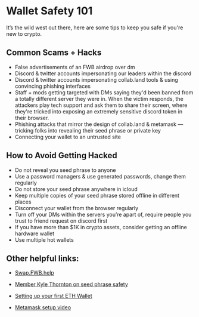 # Wallet Safety 101 

It’s the wild west out there, here are some tips to keep you safe if you're new to crypto. 

## Common Scams + Hacks 

- False advertisements of an FWB airdrop over dm
- Discord & twitter accounts impersonating our leaders within the discord
- Discord & twitter accounts impersonating collab.land tools & using convincing phishing interfaces
- Staff + mods getting targeted with DMs saying they'd been banned from a totally different server they were in. When the victim responds, the attackers play tech support and ask them to share their screen, where they're tricked into exposing an extremely sensitive discord token in their browser.
- Phishing attacks that mirror the design of collab.land & metamask — tricking folks into revealing their seed phrase or private key
- Connecting your wallet to an untrusted site 

## How to Avoid Getting Hacked 

- Do not reveal you seed phrase to anyone
- Use a password managers & use generated passwords, change them regularly
- Do not store your seed phrase anywhere in icloud
- Keep multiple copies of your seed phrase stored offline in different places
- Disconnect your wallet from the browser regularly
- Turn off your DMs within the servers you’re apart of, require people you trust to friend request on discord first
- If you have more than $1K in crypto assets, consider getting an offline hardware wallet
- Use multiple hot wallets 

## Other helpful links: 

- [Swap.FWB.help](https://Swap.FWB.help/)

- [Member Kyle Thornton on seed phrase safety](https://youtu.be/m7lscI8P0m0)

- [Setting up your first ETH Wallet](https://www.notion.so/Setting-Up-Your-First-Ethereum-Wallet-f0ed98d1ee1247809825f6ac9b0f82e4) 

- [Metamask setup video ](https://youtu.be/JHmjdCwPgjE) 
